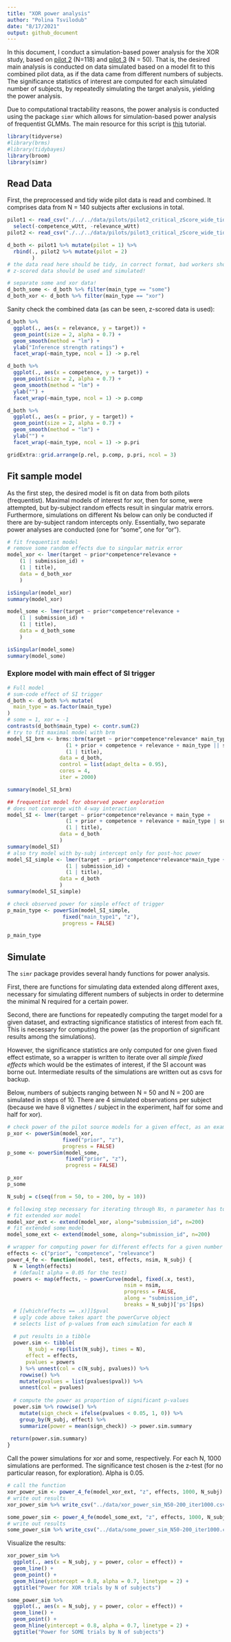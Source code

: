 ```yaml
---
title: "XOR power analysis"
author: "Polina Tsvilodub"
date: "8/17/2021"
output: github_document
---
```


In this document, I conduct a simulation-based power analysis for the XOR study, based on [pilot 2](https://github.com/magpie-ea/magpie-xor-experiment/blob/master/analysis/xor-some-prolific-pilot2.md) (N=118) and [pilot 3](https://github.com/magpie-ea/magpie-xor-experiment/blob/master/analysis/xor-some-prolific-pilot3.md) (N = 50). That is, the desired main analysis is conducted on data simulated based on a model fit to this combined pilot data, as if the data came from different numbers of subjects. The significance statistics of interest are computed for each simulated number of subjects, by repeatedly simulating the target analysis, yielding the power analysis.

Due to computational tractability reasons, the power analysis is conducted using the package `simr` which allows for simulation-based power analysis of frequentist GLMMs. The main resource for this script is [this](https://besjournals.onlinelibrary.wiley.com/doi/full/10.1111/2041-210X.12504) tutorial.

```r
library(tidyverse)
#library(brms)
#library(tidybayes)
library(broom)
library(simr)
```
## Read Data

First, the preprocessed and tidy wide pilot data is read and combined. It comprises data from N = 140 subjects after exclusions in total.
```r
pilot1 <- read_csv("./../../data/pilots/pilot2_critical_zScore_wide_tidy.csv") %>%
  select(-competence_wUtt, -relevance_wUtt)
pilot2 <- read_csv("./../../data/pilots/pilot3_critical_zScore_wide_tidy.csv")

d_both <- pilot1 %>% mutate(pilot = 1) %>% 
  rbind(., pilot2 %>% mutate(pilot = 2)
        )
# the data read here should be tidy, in correct format, bad workers should be excluded already
# z-scored data should be used and simulated!

# separate some and xor data!
d_both_some <- d_both %>% filter(main_type == "some") 
d_both_xor <- d_both %>% filter(main_type == "xor")
```
Sanity check the combined data (as can be seen, z-scored data is used):
```r
d_both %>%
  ggplot(., aes(x = relevance, y = target)) +
  geom_point(size = 2, alpha = 0.7) +
  geom_smooth(method = "lm") +
  ylab("Inference strength ratings") +
  facet_wrap(~main_type, ncol = 1) -> p.rel

d_both %>%
  ggplot(., aes(x = competence, y = target)) +
  geom_point(size = 2, alpha = 0.7) +
  geom_smooth(method = "lm") +
  ylab("") +
  facet_wrap(~main_type, ncol = 1) -> p.comp

d_both %>%
  ggplot(., aes(x = prior, y = target)) +
  geom_point(size = 2, alpha = 0.7) +
  geom_smooth(method = "lm") +
  ylab("") +
  facet_wrap(~main_type, ncol = 1) -> p.pri

gridExtra::grid.arrange(p.rel, p.comp, p.pri, ncol = 3) 
```

## Fit sample model
As the first step, the desired model is fit on data from both pilots (frequentist). Maximal models of interest for xor, then for some, were attempted, but by-subject random effects result in singular matrix errors. Furthermore, simulations on different Ns below can only be conducted if there are by-subject random intercepts only. 
Essentially, two separate power analyses are conducted (one for "some", one for "or"). 

```r
# fit frequentist model
# remove some random effects due to singular matrix error
model_xor <- lmer(target ~ prior*competence*relevance + 
    (1 | submission_id) +
    (1 | title),
    data = d_both_xor
    )

isSingular(model_xor)
summary(model_xor)
```

```r
model_some <- lmer(target ~ prior*competence*relevance + 
    (1 | submission_id) +
    (1 | title),
    data = d_both_some
    )

isSingular(model_some)
summary(model_some)
```
### Explore model with main effect of SI trigger
```r
# Full model 
# sum-code effect of SI trigger
d_both <- d_both %>% mutate(
  main_type = as.factor(main_type)
)
# some = 1, xor = -1
contrasts(d_both$main_type) <- contr.sum(2)
# try to fit maximal model with brm
model_SI_brm <- brms::brm(target ~ prior*competence*relevance* main_type +
                   (1 + prior + competence + relevance + main_type || submission_id) +
                   (1 | title),
                 data = d_both,
                 control = list(adapt_delta = 0.95),
                 cores = 4,
                 iter = 2000)
```
```r
summary(model_SI_brm)
```

```r
## frequentist model for observed power exploration
# does not converge with 4-way interaction
model_SI <- lmer(target ~ prior*competence*relevance + main_type +
                   (1 + prior + competence + relevance + main_type | submission_id) +
                   (1 | title),
                 data = d_both
                 )
summary(model_SI)
# also try model with by-subj intercept only for post-hoc power
model_SI_simple <- lmer(target ~ prior*competence*relevance*main_type +
                   (1 | submission_id) +
                   (1 | title),
                 data = d_both
                 )
summary(model_SI_simple)
```
```r
# check observed power for simple effect of trigger
p_main_type <- powerSim(model_SI_simple, 
                  fixed("main_type1", "z"), 
                  progress = FALSE)
```

```r
p_main_type
```

## Simulate 

The `simr` package provides several handy functions for power analysis. 

First, there are functions for simulating data extended along different axes, necessary for simulating different numbers of subjects in order to determine the minimal N required for a certain power.  

Second, there are functions for repeatedly computing the target model for a given dataset, and extracting significance statistics of interest from each fit. This is necessary for computing the power (as the proportion of significant results among the simulations). 

However, the significance statistics are only computed for one given fixed effect estimate, so a wrapper is written to iterate over all *simple fixed effects* which would be the estimates of interest, if the SI account was borne out.
Intermediate results of the simulations are written out as csvs for backup.

Below, numbers of subjects ranging between N = 50 and N = 200 are simulated in steps of 10. There are 4 simulated observations per subject (because we have 8 vignettes / subject in the experiment, half for some and half for xor).

```r
# check power of the pilot source models for a given effect, as an example
p_xor <- powerSim(model_xor, 
                  fixed("prior", "z"), 
                  progress = FALSE)
p_some <- powerSim(model_some, 
                   fixed("prior", "z"), 
                   progress = FALSE)
```

```r
p_xor
p_some
```

```r
N_subj = c(seq(from = 50, to = 200, by = 10))

# following step necessary for iterating through Ns, n parameter has to be the maximal desired N
# fit extended xor model
model_xor_ext <- extend(model_xor, along="submission_id", n=200)
# fit extended some model
model_some_ext <- extend(model_some, along="submission_id", n=200)

# wrapper for computing power for different effects for a given number of simulated models
effects <- c("prior", "competence", "relevance")
power_4_fe <- function(model, test, effects, nsim, N_subj) {
  N = length(effects)
  # (default alpha = 0.05 for the test)
  powers <- map(effects, ~ powerCurve(model, fixed(.x, test),
                                      nsim = nsim,
                                      progress = FALSE,
                                      along = "submission_id",
                                      breaks = N_subj)['ps']$ps)
  # [[which(effects == .x)]]$pval
  # ugly code above takes apart the powerCurve object
  # selects list of p-values from each simulation for each N 
  
  # put results in a tibble
  power.sim <- tibble(
       N_subj = rep(list(N_subj), times = N),
      effect = effects,
      pvalues = powers 
    ) %>% unnest(col = c(N_subj, pvalues)) %>% 
    rowwise() %>%
    mutate(pvalues = list(pvalues$pval)) %>%
    unnest(col = pvalues)
  
  # compute the power as proportion of significant p-values
  power.sim %>% rowwise() %>%
    mutate(sign_check = ifelse(pvalues < 0.05, 1, 0)) %>%
    group_by(N_subj, effect) %>%
    summarize(power = mean(sign_check)) -> power.sim.summary
  
 return(power.sim.summary) 
}
```

Call the power simulations for xor and some, respectively. For each N, 1000 simulations are performed. The significance test chosen is the z-test (for no particular reason, for exploration). Alpha is 0.05. 
```r
# call the function
xor_power_sim <- power_4_fe(model_xor_ext, "z", effects, 1000, N_subj)
# write out results
xor_power_sim %>% write_csv("../data/xor_power_sim_N50-200_iter1000.csv")

some_power_sim <- power_4_fe(model_some_ext, "z", effects, 1000, N_subj)
# write out results
some_power_sim %>% write_csv("../data/some_power_sim_N50-200_iter1000.csv")
```

Visualize the results:
```r
xor_power_sim %>%
  ggplot(., aes(x = N_subj, y = power, color = effect)) +
  geom_line() +
  geom_point() +
  geom_hline(yintercept = 0.8, alpha = 0.7, linetype = 2) +
  ggtitle("Power for XOR trials by N of subjects")

some_power_sim %>%
  ggplot(., aes(x = N_subj, y = power, color = effect)) +
  geom_line() +
  geom_point() +
  geom_hline(yintercept = 0.8, alpha = 0.7, linetype = 2) +
  ggtitle("Power for SOME trials by N of subjects")
```
